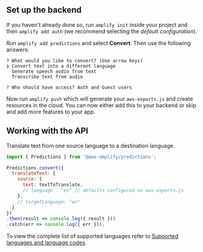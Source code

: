 ## Set up the backend

If you haven't already done so, run `amplify init` inside your project and then `amplify add auth` (we recommend selecting the *default configuration*).

Run `amplify add predictions` and select **Convert**. Then use the following answers:

```console
? What would you like to convert? (Use arrow keys)
❯ Convert text into a different language 
  Generate speech audio from text 
  Transcribe text from audio 

? Who should have access? Auth and Guest users
```

Now run `amplify push` which will generate your `aws-exports.js` and create resources in the cloud. You can now either add this to your backend or skip and add more features to your app.

## Working with the API

Translate text from one source language to a destination language.

```javascript
import { Predictions } from '@aws-amplify/predictions';

Predictions.convert({
  translateText: {
    source: {
      text: textToTranslate,
      // language : "es" // defaults configured on aws-exports.js
    },
    // targetLanguage: "en"
  }
})
.then(result => console.log({ result }))
.catch(err => console.log({ err }));
```

To view the complete list of supported languages refer to [Supported languages and language codes](https://docs.aws.amazon.com/translate/latest/dg/what-is-languages.html).
